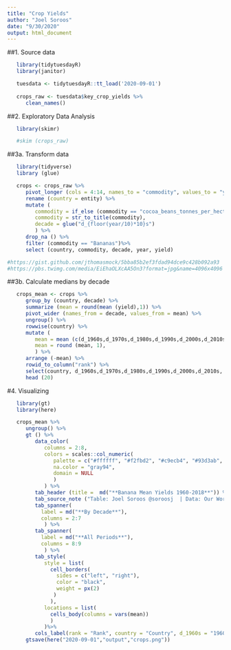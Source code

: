 ```yaml
---
title: "Crop Yields"
author: "Joel Soroos"
date: "9/30/2020"
output: html_document
---
```



##1. Source data
```r

   library(tidytuesdayR)
   library(janitor)

   tuesdata <- tidytuesdayR::tt_load('2020-09-01') 
   
   crops_raw <- tuesdata$key_crop_yields %>%
      clean_names()
```


##2. Exploratory Data Analysis
```r

   library(skimr)

   #skim (crops_raw)
```


##3a. Transform data
```r

   library(tidyverse)
   library (glue)

   crops <- crops_raw %>%
      pivot_longer (cols = 4:14, names_to = "commodity", values_to = "yield") %>%
      rename (country = entity) %>%
      mutate (
         commodity = if_else (commodity == "cocoa_beans_tonnes_per_hectare", word(commodity, 1, sep = "_"), word (commodity, sep = "_")),
         commodity = str_to_title(commodity),
         decade = glue("d_{floor(year/10)*10}s")
         ) %>%
      drop_na () %>%
      filter (commodity == "Bananas")%>%
      select (country, commodity, decade, year, yield)

#https://gist.github.com/jthomasmock/5bba85b2ef3fdad94dce9c428b092a93
#https://pbs.twimg.com/media/EiEhaOLXcAA5On3?format=jpg&name=4096x4096
```


##3b. Calculate medians by decade
```r
   
   crops_mean <- crops %>%
      group_by (country, decade) %>%
      summarize (mean = round(mean (yield),1)) %>%
      pivot_wider (names_from = decade, values_from = mean) %>%
      ungroup() %>%
      rowwise(country) %>%
      mutate (
         mean = mean (c(d_1960s,d_1970s,d_1980s,d_1990s,d_2000s,d_2010s), na.rm = T),
         mean = round (mean, 1),
         ) %>%
      arrange (-mean) %>%
      rowid_to_column("rank") %>%
      select(country, d_1960s,d_1970s,d_1980s,d_1990s,d_2000s,d_2010s, mean, rank) %>%
      head (20)
```


#4.  Visualizing
```r

   library(gt)
   library(here)

   crops_mean %>%
      ungroup() %>%
      gt () %>%
         data_color(
            columns = 2:8,
            colors = scales::col_numeric(
               palette = c("#ffffff", "#f2fbd2", "#c9ecb4", "#93d3ab", "#35b0ab"),
               na.color = "gray94",
               domain = NULL
               ) 
            ) %>%
         tab_header (title =  md("**Banana Mean Yields 1960-2018**")) %>%
         tab_source_note ("Table: Joel Soroos @soroosj  | Data: Our World in Data") %>%
         tab_spanner(
           label = md("**By Decade**"),
           columns = 2:7
            ) %>%
         tab_spanner(
           label = md("**All Periods**"),
           columns = 8:9
            ) %>%
         tab_style(
            style = list(
              cell_borders(
                sides = c("left", "right"),
                color = "black",
                weight = px(2)
               )
              ),
            locations = list(
              cells_body(columns = vars(mean))
              )
            )%>%
         cols_label(rank = "Rank", country = "Country", d_1960s = "1960s", d_1970s = "1970s", d_1980s = "1980s", d_1990s = "1990s", d_2000s = "2000s", d_2010s = "2010s", mean = "Mean") %>%
      gtsave(here("2020-09-01","output","crops.png"))
```
